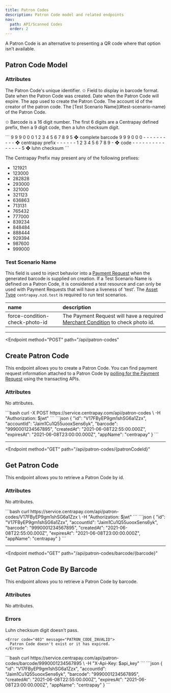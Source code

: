 ```yaml
---
title: Patron Codes
description: Patron Code model and related endpoints
nav:
  path: API/Scanned Codes
  order: 2
---
```


A Patron Code is an alternative to presenting a QR code where that option isn’t available.

## Patron Code Model

### Attributes

<Properties>
  <Property name="id" type="string">
    The Patron Code's unique identifier.
  </Property>

  <Property name="barcode" type="string">
    ✩ Field to display in barcode format.
  </Property>

  <Property name="createdAt" type="timestamp">
    Date when the Patron Code was created.
  </Property>

  <Property name="expiresAt" type="timestamp">
    Date when the Patron Code will expire.
  </Property>

  <Property name="appName" type="string" deprecated>
    The app used to create the Patron Code.
  </Property>

  <Property name="accountId" type="string">
    The account id of the creator of the patron code.
  </Property>

  <Property name="testScenarioName" type="string">
    The [Test Scenario Name](#test-scenario-name) of the Patron Code.
  </Property>
</Properties>

✩ Barcode is a 16 digit number. The first 6 digits are a Centrapay defined prefix, then a 9 digit
code, then a luhn checksum digit.


<CodePanel slot="code-examples" title="Barcode Breakdown">
  ```
  9 9 9 0 0 0 1 2 3 4 5 6 7 8 9 5  ❖  complete barcode
  9 9 9 0 0 0 - - - - - - - - - -  ❖  centrapay prefix
  - - - - - - 1 2 3 4 5 6 7 8 9 -  ❖  code
  - - - - - - - - - - - - - - - 5  ❖  luhn checksum
  ```
</CodePanel>

The Centrapay Prefix may present any of the following prefixes:

* 121921
* 123000
* 282828
* 293000
* 321000
* 321123
* 636863
* 713131
* 765432
* 777000
* 839234
* 848484
* 888444
* 929394
* 987600
* 999000

### Test Scenario Name

This field is used to inject behavior into a [Payment Request](https://docs.centrapay.com/api/payment-requests) when the
generated barcode is supplied on creation. If a Test Scenario Name is
defined on a Patron Code, it is considered a test resource and can only
be used with Payment Requests that will have a liveness of 'test'. The [Asset Type](/api/asset-types)
`centrapay.nzd.test` is required to run test scenarios.

|              name              |                                    description                                     |
| :----------------------------- | :--------------------------------------------------------------------------------- |
| force-condition-check-photo-id | The Payment Request will have a required [Merchant Condition](https://docs.centrapay.com/api/payment-requests#merchant-condition) to check photo id. |

---

<Endpoint
  method="POST"
  path="/api/patron-codes"
>
  ## Create Patron Code

  This endpoint allows you to create a Patron Code. You can find payment request information attached to a Patron Code by [polling for the Payment Request](https://docs.centrapay.com/api/payment-requests#patron-code) using the transacting APIs.

  ### Attributes
  No attributes.

  <CodePanel slot="code-examples" title="Request" method="POST" path="/api/patron-codes">
    ```bash
    curl -X POST https://service.centrapay.com/api/patron-codes \
      -H "Authorization: $jwt"
    ```
  </CodePanel>

  <CodePanel slot="code-examples" title="Response">
    ```json
    {
      "id": "V17FByEP9gm1shSG6a1Zzx",
      "accountId": "Jaim1Cu1Q55uooxSens6yk",
      "barcode": "9990001234567895",
      "createdAt": "2021-06-08T22:55:00.000Z",
      "expiresAt": "2021-06-08T23:00:00.000Z",
      "appName": "centrapay"
    }
    ```
  </CodePanel>
</Endpoint>

---

<Endpoint
  method="GET"
  path="/api/patron-codes/{patronCodeId}"
>
  ## Get Patron Code

  This endpoint allows you to retrieve a Patron Code by id.

  ### Attributes
  No attributes.

  <CodePanel slot="code-examples" title="Request" method="GET" path="/api/patron-codes/{patronCodeId}">
    ```bash
    curl https://service.centrapay.com/api/patron-codes/V17FByEP9gm1shSG6a1Zzx \
      -H "Authorization: $jwt"
    ```
  </CodePanel>

  <CodePanel slot="code-examples" title="Response">
    ```json
    {
      "id": "V17FByEP9gm1shSG6a1Zzx",
      "accountId": "Jaim1Cu1Q55uooxSens6yk",
      "barcode": "9990001234567895",
      "createdAt": "2021-06-08T22:55:00.000Z",
      "expiresAt": "2021-06-08T23:00:00.000Z",
      "appName": "centrapay"
    }
    ```
  </CodePanel>
</Endpoint>

---

<Endpoint
  method="GET"
  path="/api/patron-codes/barcode/{barcode}"
>
  ## Get Patron Code By Barcode

  This endpoint allows you to retrieve a Patron Code by barcode.

  ### Attributes
  No attributes.

  ### Errors
  <Properties>
    <Error code="400" message="CHECKSUM_FAILED">
      Luhn checksum digit doesn't pass.
    </Error>

    <Error code="403" message="PATRON_CODE_INVALID">
      Patron Code doesn't exist or it has expired.
    </Error>
  </Properties>

  <CodePanel slot="code-examples" title="Request" method="GET" path="/api/patron-codes/barcode/{barcode}">
    ```bash
    curl https://service.centrapay.com/api/patron-codes/barcode/9990001234567895 \
      -H "X-Api-Key: $api_key"
    ```
  </CodePanel>

  <CodePanel slot="code-examples" title="Response">
    ```json
    {
      "id": "V17FByEP9gm1shSG6a1Zzx",
      "accountId": "Jaim1Cu1Q55uooxSens6yk",
      "barcode": "9990001234567895",
      "createdAt": "2021-06-08T22:55:00.000Z",
      "expiresAt": "2021-06-08T23:00:00.000Z",
      "appName": "centrapay"
    }
    ```
  </CodePanel>
</Endpoint>

